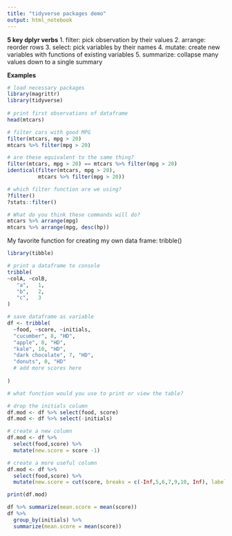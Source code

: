 ```yaml
---
title: "tidyverse packages demo"
output: html_notebook
---
```


**5 key dplyr verbs**
1. filter: pick observation by their values
2. arrange: reorder rows
3. select: pick variables by their names
4. mutate: create new variables with functions of existing variables
5. summarize: collapse many values down to a single summary

**Examples**

```r
# load necessary packages
library(magrittr)
library(tidyverse)
  
# print first observations of dataframe
head(mtcars)

# filter cars with good MPG
filter(mtcars, mpg > 20)
mtcars %>% filter(mpg > 20)

# are these equivalent to the same thing?
filter(mtcars, mpg > 20) == mtcars %>% filter(mpg > 20)
identical(filter(mtcars, mpg > 20),
          mtcars %>% filter(mpg > 20))

# which filter function are we using?
?filter()
?stats::filter()


```

```r
# What do you think these commands will do?
mtcars %>% arrange(mpg)
mtcars %>% arrange(mpg, desc(hp))
```

My favorite function for creating my own data frame: tribble()
```r
library(tibble)

# print a dataframe to console
tribble(
~colA, ~colB,
   "a",   1,
   "b",   2,
   "c",   3
)

# save dataframe as variable
df <- tribble(
  ~food, ~score, ~initials,
  "cucumber", 8, "HD",
  "apple", 8, "HD",
  "kale", 10, "HD",
  "dark chocolate", 7, "HD",
  "donuts", 0, "HD"
  # add more scores here
  
)

# what function would you use to print or view the table?

```

```r
# drop the initials column
df.mod <- df %>% select(food, score)
df.mod <- df %>% select(-initials)

```


```r

# create a new column
df.mod <- df %>%
  select(food,score) %>%
  mutate(new.score = score -1)

# create a more useful column
df.mod <- df %>%
  select(food,score) %>%
  mutate(new.score = cut(score, breaks = c(-Inf,5,6,7,9,10, Inf), labels = c("F", "D", "C", "B", "A", "A+")))

print(df.mod)


```


```r

df %>% summarize(mean.score = mean(score))
df %>% 
  group_by(initials) %>%
  summarize(mean.score = mean(score))
```

